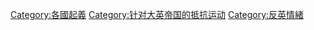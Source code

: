 [[Category:各國起義|Category:各國起義]]
[[Category:针对大英帝国的抵抗运动|Category:针对大英帝国的抵抗运动]]
[[Category:反英情緒|Category:反英情緒]]